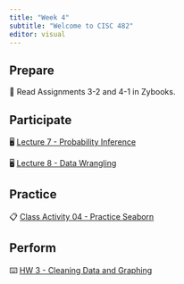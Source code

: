 ```yaml
---
title: "Week 4"
subtitle: "Welcome to CISC 482"
editor: visual
---
```


## Prepare

📖 Read Assignments 3-2 and 4-1 in Zybooks.

## Participate

🖥️ [Lecture 7 - Probability Inference](/slides/lec-07.html)

🖥️ [Lecture 8 - Data Wrangling](/slides/lec-08.html)

## Practice

📋 [Class Activity 04 - Practice Seaborn](https://colab.research.google.com/drive/1G8FrrL2cENvBuo39dwx9DdPUcOogec5l?usp=sharing)

## Perform

⌨️ [HW 3 - Cleaning Data and Graphing](https://colab.research.google.com/drive/1vqjlLcOAkafEFmlkCGHBjuGjQ8RVxEeB?usp=sharing)
